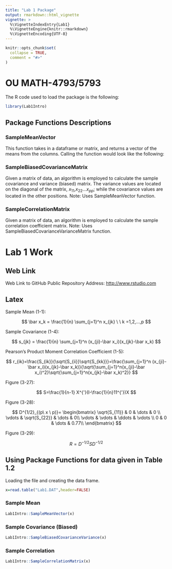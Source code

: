 ```yaml
---
title: "Lab 1 Package"
output: rmarkdown::html_vignette
vignette: >
  %\VignetteIndexEntry{Lab1}
  %\VignetteEngine{knitr::rmarkdown}
  %\VignetteEncoding{UTF-8}
---
```


```r
knitr::opts_chunk$set(
  collapse = TRUE,
  comment = "#>"
)
```

# OU MATH-4793/5793
The R code used to load the package is the following:
```r
library(Lab1Intro)
```

## Package Functions Descriptions

### SampleMeanVector
This function takes in a dataframe or matrix, and returns a vector of the means from the columns. Calling the function would look like the following:

### SampleBiasedCovarianceMatrix
Given a matrix of data, an algorithm is employed to calculate the sample covariance and variance (biased) matrix. The variance values are located on the diagonal of the matrix, $x_{11}$,$x_{22}$...$x_{pp}$; while the covariance values are located in the other positions. Note: Uses SampleMeanVector function.

### SampleCorrelationMatrix
Given a matrix of data, an algorithm is employed to calculate the sample correlation coefficient matrix. Note: Uses SampleBiasedCovarianceVarianceMatrix function.

# Lab 1 Work

## Web Link
Web Link to GitHub Public Repository Address:
<http://www.rstudio.com>

## Latex
Sample Mean (1-1):

$$
\bar x_k = \frac{1}{n} \sum_{j=1}^n x_{jk} \ \ k =1,2,...,p
$$

Sample Covariance (1-4):

$$
s_{jk} = \frac{1}{n} \sum_{j=1}^n (x_{ji}-\bar x_i)(x_{jk}-\bar x_k)
$$

Pearson's Product Moment Correlation Coefficient (1-5):

$$
r_{ik}=\frac{S_{ik}}{\sqrt{S_{ii}}\sqrt{S_{kk}}}=\frac{\sum_{j=1}^n (x_{ji}-\bar x_i)(x_{jk}-\bar x_k)}{\sqrt{\sum_{j=1}^n(x_{ji}-\bar x_i)^2}\sqrt{\sum_{j=1}^n(x_{jk}-\bar x_k)^2}}
$$

Figure (3-27):

$$
S=\frac{1}{n-1} X^{'}(I-\frac{1}{n}11^{'})X 
$$

Figure (3-28):

$$
D^{1/2}_{(p\ x \ p)}=
\begin{bmatrix}
  \sqrt{S_{11}} & 0 & \dots & 0 \\ 
  \vdots & \sqrt{S_{22}} & \dots & 0\\ 
  \vdots & \vdots & \ddots & \vdots \\
  0 & 0 & \dots & 0.77\\ 
\end{bmatrix}
$$

Figure (3-29):

$$
R = D^{-1/2}SD^{-1/2}
$$

## Using Package Functions for data given in Table 1.2
Loading the file and creating the data frame.
```r
x=read.table("Lab1.DAT",header=FALSE)
```

### Sample Mean
```r
Lab1Intro::SampleMeanVector(x)
```

### Sample Covariance (Biased)
```r
Lab1Intro::SampleBiasedCovarianceVariance(x)
```

### Sample Correlation
```r
Lab1Intro::SampleCorrelationMatrix(x)
```

